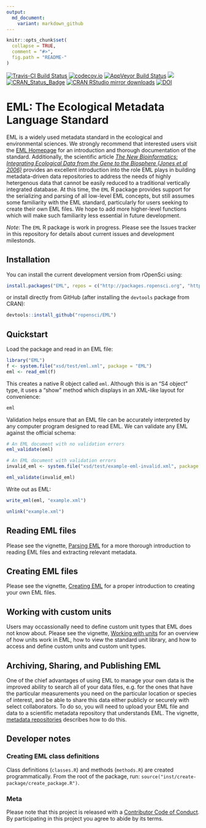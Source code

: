 ```yaml
---
output:
  md_document:
    variant: markdown_github
---
```


<!-- README.md is generated from README.Rmd. Please edit that file -->

```r
knitr::opts_chunk$set(
  collapse = TRUE,
  comment = "#>",
  fig.path = "README-"
)
```

[![Travis-CI Build Status](https://travis-ci.org/ropensci/EML.svg?branch=master)](https://travis-ci.org/ropensci/EML)
[![codecov.io](https://codecov.io/github/ropensci/EML/coverage.svg?branch=master)](https://codecov.io/github/ropensci/EML?branch=master)
[![AppVeyor Build Status](https://ci.appveyor.com/api/projects/status/github/ropensci/EML?branch=master&svg=true)](https://ci.appveyor.com/project/ropensci/EML)
[![](https://ropensci.org/badges/80_status.svg)](https://github.com/ropensci/onboarding/issues/80)
[![CRAN_Status_Badge](http://www.r-pkg.org/badges/version/EML)](https://cran.r-project.org/package=EML)
[![CRAN RStudio mirror downloads](http://cranlogs.r-pkg.org/badges/EML)](https://CRAN.R-project.org/package=EML)
[![DOI](https://zenodo.org/badge/10894022.svg)](https://zenodo.org/badge/latestdoi/10894022)

<!--
[![Github Stars](https://img.shields.io/github/stars/ropensci/EML.svg?style=social&label=Github)](https://github.com/ropensci/EML)
-->


# EML: The Ecological Metadata Language Standard

EML is a widely used metadata standard in the ecological and environmental sciences.  We strongly recommend that interested users visit the [EML Homepage](https://knb.ecoinformatics.org/#external//emlparser/docs/index.html) for an introduction and thorough documentation of the standard.  Additionally, the scientific article _[The New Bioinformatics: Integrating Ecological Data from the Gene to the Biosphere (Jones et al 2006)](http://doi.org/10.1146/annurev.ecolsys.37.091305.110031)_ provides an excellent introduction into the role EML plays in building metadata-driven data repositories to address the needs of highly hetergenous data that cannot be easily reduced to a traditional vertically integrated database.  At this time, the `EML` R package provides support for the serializing and parsing of all low-level EML concepts, but still assumes some familiarity with the EML standard, particularly for users seeking to create their own EML files.  We hope to add more higher-level functions which will make such familiarity less essential in future development.


*Note*: The `EML` R package is work in progress. Please see the Issues tracker in this repository for details about current issues and development milestonds.

## Installation

You can install the current development version from rOpenSci using:

```r
install.packages("EML", repos = c("http://packages.ropensci.org", "https://cran.rstudio.com"))
```

or install directly from GitHub (after installing the `devtools` package from CRAN):


```r
devtools::install_github("ropensci/EML")
```



## Quickstart

Load the package and read in an EML file:

```r
library("EML")
f <- system.file("xsd/test/eml.xml", package = "EML")
eml <- read_eml(f)
```

This creates a native R object called `eml`.  Although this is an "S4 object" type, it uses a "show"
method which displays in an XML-like layout for convenience:

```r
eml
```

Validation helps ensure that an EML file can be accurately interpreted by any computer program designed to read EML.  We can validate any EML against the official schema:

```r
# An EML document with no validation errors
eml_validate(eml)

# An EML document with validation errors
invalid_eml <- system.file("xsd/test/example-eml-invalid.xml", package = "EML")

eml_validate(invalid_eml)
```


Write out as EML:

```r
write_eml(eml, "example.xml")
```


```r
unlink("example.xml")
```


## Reading EML files

Please see the vignette, [Parsing EML](https://github.com/ropensci/EML/blob/master/vignettes/parsing-EML.Rmd) for a more thorough introduction to reading EML files and extracting relevant metadata.

## Creating EML files

Please see the vignette, [Creating EML](https://github.com/ropensci/EML/blob/master/vignettes/creating-EML.Rmd) for a proper introduction to creating your own EML files. 

## Working with custom units

Users may occassionally need to define custom unit types that EML does not know about.  Please see the vignette, [Working with units](https://github.com/ropensci/EML/blob/master/vignettes/working-with-units.Rmd) for an overview of how units work in EML, how to view the standard unit library, and how to access and define custom units and custom unit types. 

## Archiving, Sharing, and Publishing EML

One of the chief advantages of using EML to manage your own data is the improved ability to search all of your data files, e.g. for the ones that have the particular measurements you need on the particular location or species of interest, and be able to share this data either publicly or securely with select collaborators.  To do so, you will need to upload your EML file and data to a scientific metadata repository that understands EML.  The vignette, [metadata repositories](https://github.com/ropensci/EML/blob/master/vignettes/metadata-repositories.Rmd) describes how to do this.  

## Developer notes

### Creating EML class definitions 

Class definitions (`classes.R`) and methods (`methods.R`) are created programmatically.  From the root of the package, run: `source("inst/create-package/create_package.R")`.  

### Meta

Please note that this project is released with a [Contributor Code of Conduct](CONDUCT.md). By participating in this project you agree to abide by its terms.
